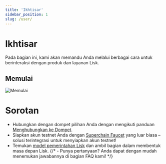 ```yaml
---
title: 'Ikhtisar'
sidebar_position: 1
slug: /user/
---
```


# Ikhtisar

Pada bagian ini, kami akan memandu Anda melalui berbagai cara untuk berinteraksi dengan produk dan layanan Lisk.
<span className="overview-span">
    <h2>Memulai</h2>
    <img src="/img/bannerwhite.svg" alt="Memulai" className="overview-img" /> 
</span>

# Sorotan

- Hubungkan dengan dompet pilihan Anda dengan mengikuti panduan [Menghubungkan ke Dompet](/user/connecting-to-a-wallet).
- Siapkan akun testnet Anda dengan [Superchain Faucet](https://app.optimism.io/faucet?utm_source=docs) yang luar biasa – solusi terintegrasi untuk menyiapkan akun testnet!
- Temukan [model pemerintahan Lisk](/governance/overview) dan ambil bagian dalam membentuk masa depan Lisk.
{/* - Punya pertanyaan? Anda dapat dengan mudah menemukan jawabannya di bagian FAQ kami! */}
